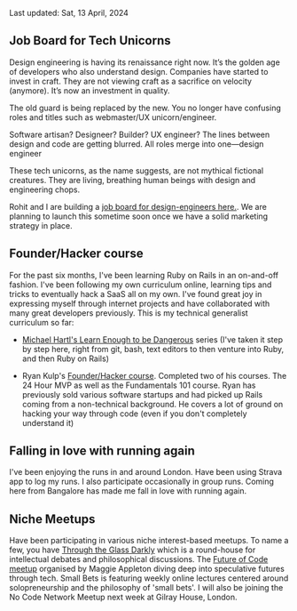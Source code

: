 
Last updated: Sat, 13 April, 2024

Job Board for Tech Unicorns
-----------------
Design engineering is having its renaissance right now. It’s the golden age of developers who also understand design. Companies have started to invest in craft. They are not viewing craft as a sacrifice on velocity (anymore). It’s now an investment in quality.

The old guard is being replaced by the new. You no longer have confusing roles and titles such as webmaster/UX unicorn/engineer. 

Software artisan? Designeer? Builder? UX engineer? The lines between design and code are getting blurred. All roles merge into one—design engineer 

These tech unicorns, as the name suggests, are not mythical fictional creatures. They are living, breathing human beings with design and engineering chops.  

Rohit and I are building a [job board for design-engineers here.](https://unicorn-jobs.vercel.app/). We are planning to launch this sometime soon once we have a solid marketing strategy in place.

Founder/Hacker course
-----------------

For the past six months, I've been learning Ruby on Rails in an on-and-off fashion. I've been following my own curriculum online, learning tips and tricks to eventually hack a SaaS all on my own. I've found great joy in expressing myself through internet projects and have collaborated with many great developers previously. This is my technical generalist curriculum so far:

* [Michael Hartl's Learn Enough to be Dangerous](https://www.railstutorial.org/) series (I've taken it step by step here, right from git, bash, text editors to then venture into Ruby, and then Ruby on Rails)

* Ryan Kulp's [Founder/Hacker course](https://www.founderhacker.com/). Completed two of his courses. The 24 Hour MVP as well as the Fundamentals 101 course. Ryan has previously sold various software startups and had picked up Rails coming from a non-technical background. He covers a lot of ground on hacking your way through code (even if you don't completely understand it)

Falling in love with running again
-----------------

I've been enjoying the runs in and around London. Have been using Strava app to log my runs. I also participate occasionally in group runs. Coming here from Bangalore has made me fall in love with running again.

Niche Meetups
-----------------

Have been participating in various niche interest-based meetups. To name a few, you have [Through the Glass Darkly](https://maggieappleton.com/gathering-structures) which is a round-house for intellectual debates and philosophical discussions. The [Future of Code meetup](https://futureofcoding.org/) organised by Maggie Appleton diving deep into speculative futures through tech. Small Bets is featuring weekly online lectures centered around solopreneurship and the philosophy of 'small bets'. I will also be joining the No Code Network Meetup next week at Gilray House, London.